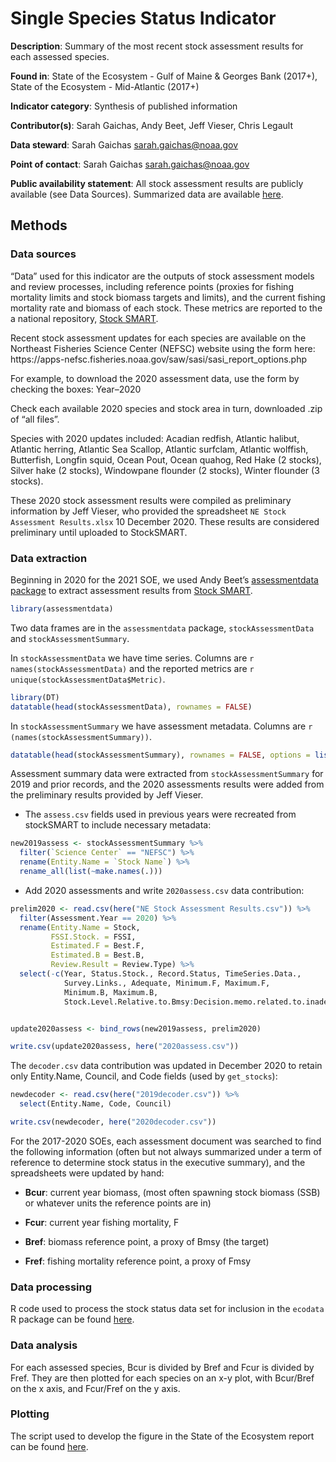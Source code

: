 # Single Species Status Indicator {#stockstatus}


**Description**: Summary of the most recent stock assessment results for each assessed species.

**Found in**: State of the Ecosystem - Gulf of Maine & Georges Bank (2017+), State of the Ecosystem - Mid-Atlantic (2017+)

**Indicator category**: Synthesis of published information

**Contributor(s)**: Sarah Gaichas, Andy Beet, Jeff Vieser, Chris Legault

**Data steward**: Sarah Gaichas <sarah.gaichas@noaa.gov>

**Point of contact**: Sarah Gaichas <sarah.gaichas@noaa.gov>

**Public availability statement**: All stock assessment results are publicly available (see Data Sources). Summarized data are available [here](http://comet.nefsc.noaa.gov/erddap/tabledap/assess_soe_v1.htmlTable?No,Entity_Name,Science_Center,Assessment_Year,Last_Data_Year,Assessment_Level,Citation,Comments,Best_F,F_Year,Flimit,Fmsy,F_Flimit,F_Fmsy,Best_B,B_Year,B_Blimit,B_Bmsy,Stock_Level_Relative_to_Bmsy,Bmsy,Blim).

## Methods

### Data sources
<!--Please provide a text description of data sources, inlcuding primary collection methods. What equipment was used to turn signal to data? From which vessel were data collected and how? What quality control procedures were employed, if any?--> 

"Data" used for this indicator are the outputs of stock assessment models and review processes, including reference points (proxies for fishing mortality limits and stock biomass targets and limits), and the current fishing mortality rate and biomass of each stock. These metrics are reported to the a national repository, [Stock SMART](https://www.st.nmfs.noaa.gov/stocksmart?app=homepage).

Recent stock assessment updates for each species are available on the Northeast Fisheries Science Center (NEFSC) website using the form here: https://apps-nefsc.fisheries.noaa.gov/saw/sasi/sasi_report_options.php

For example, to download the 2020 assessment data, use the form by checking the boxes: Year--2020

Check each available 2020 species and stock area in turn, downloaded .zip of "all files". 

Species with 2020 updates included: Acadian redfish, Atlantic halibut, Atlantic herring, Atlantic Sea Scallop, Atlantic surfclam, Atlantic wolffish, Butterfish, Longfin squid, Ocean Pout, Ocean quahog, Red Hake (2 stocks), Silver hake (2 stocks), Windowpane flounder (2 stocks), Winter flounder (3 stocks). 

These 2020 stock assessment results were compiled as preliminary information by Jeff Vieser, who provided the spreadsheet `NE Stock Assessment Results.xlsx` 10 December 2020. These results are considered preliminary until uploaded to StockSMART.


### Data extraction

Beginning in 2020 for the 2021 SOE, we used Andy Beet's [assessmentdata package](https://github.com/NOAA-EDAB/assessmentdata) to extract assessment results from [Stock SMART](https://www.st.nmfs.noaa.gov/stocksmart?app=homepage). 

```r

library(assessmentdata)
```


Two data frames are in the `assessmentdata` package, `stockAssessmentData` and `stockAssessmentSummary`.

In `stockAssessmentData` we have time series. Columns are `r names(stockAssessmentData)` and the reported metrics are `r unique(stockAssessmentData$Metric)`. 


```r
library(DT)
datatable(head(stockAssessmentData), rownames = FALSE)

```

In `stockAssessmentSummary` we have assessment metadata. Columns are `r (names(stockAssessmentSummary))`.

```r

datatable(head(stockAssessmentSummary), rownames = FALSE, options = list(scrollX = TRUE))

```

Assessment summary data were extracted from `stockAssessmentSummary` for 2019 and prior records, and the 2020 assessments results were added from the preliminary results provided by Jeff Vieser. 

* The `assess.csv` fields used in previous years were recreated from stockSMART to include necessary metadata:

```r

new2019assess <- stockAssessmentSummary %>%
  filter(`Science Center` == "NEFSC") %>%
  rename(Entity.Name = `Stock Name`) %>%
  rename_all(list(~make.names(.)))

```

* Add 2020 assessments and write `2020assess.csv` data contribution:

```r

prelim2020 <- read.csv(here("NE Stock Assessment Results.csv")) %>%
  filter(Assessment.Year == 2020) %>%
  rename(Entity.Name = Stock,
         FSSI.Stock. = FSSI,
         Estimated.F = Best.F,
         Estimated.B = Best.B,
         Review.Result = Review.Type) %>%
  select(-c(Year, Status.Stock., Record.Status, TimeSeries.Data.,
            Survey.Links., Adequate, Minimum.F, Maximum.F,
            Minimum.B, Maximum.B, 
            Stock.Level.Relative.to.Bmsy:Decision.memo.related.to.inadequate.rebuilding.progress))


update2020assess <- bind_rows(new2019assess, prelim2020)

write.csv(update2020assess, here("2020assess.csv"))

```

The `decoder.csv` data contribution was updated in December 2020 to retain only Entity.Name, Council, and Code fields (used by `get_stocks`):

```r

newdecoder <- read.csv(here("2019decoder.csv")) %>%
  select(Entity.Name, Code, Council)

write.csv(newdecoder, here("2020decoder.csv"))

```


For the 2017-2020 SOEs, each assessment document was searched to find the following information (often but not always summarized under a term of reference to determine stock status in the executive summary), and the spreadsheets were updated by hand:

*    **Bcur**: current year biomass, (most often spawning stock biomass (SSB) or whatever units the reference points are in)

*    **Fcur**: current year fishing mortality, F

*    **Bref**: biomass reference point, a proxy of Bmsy (the target)

*    **Fref**: fishing mortality reference point, a proxy of Fmsy

### Data processing

R code used to process the stock status data set for inclusion in the `ecodata` R package can be found [here](https://github.com/NOAA-EDAB/ecodata/blob/master/data-raw/get_stocks.R).

### Data analysis
<!--Text description of analysis methods, similar in structure and detail to a peer-reviewed paper methods section-->

For each assessed species, Bcur is divided by Bref and Fcur is divided by Fref. They are then plotted for each species on an x-y plot, with Bcur/Bref on the x axis, and Fcur/Fref on the y axis. 

<!--What packages or libraries did you use in your work flow?-->


<!--Include accompanying R code, pseudocode, flow of scripts, and/or link to location of code used in analyses.-->

### Plotting

The script used to develop the figure in the State of the Ecosystem report can be found [here](https://github.com/NOAA-EDAB/ecodata/blob/master/chunk-scripts/human_dimensions_MAB.Rmd-stock-status.R).

```r

```


